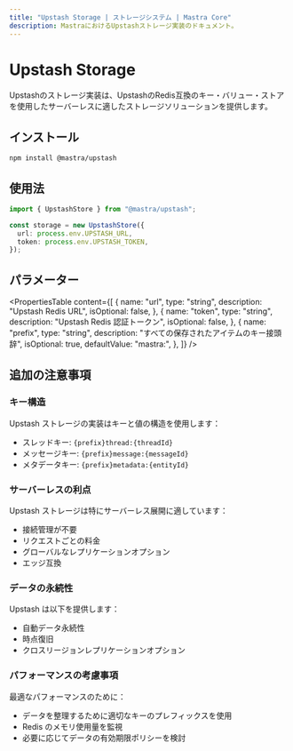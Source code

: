 ```yaml
---
title: "Upstash Storage | ストレージシステム | Mastra Core"
description: MastraにおけるUpstashストレージ実装のドキュメント。
---
```


# Upstash Storage

Upstashのストレージ実装は、UpstashのRedis互換のキー・バリュー・ストアを使用したサーバーレスに適したストレージソリューションを提供します。

## インストール

```bash
npm install @mastra/upstash
```

## 使用法

```typescript copy showLineNumbers
import { UpstashStore } from "@mastra/upstash";

const storage = new UpstashStore({
  url: process.env.UPSTASH_URL,
  token: process.env.UPSTASH_TOKEN,
});
```

## パラメーター

<PropertiesTable
  content={[
    {
      name: "url",
      type: "string",
      description: "Upstash Redis URL",
      isOptional: false,
    },
    {
      name: "token",
      type: "string",
      description: "Upstash Redis 認証トークン",
      isOptional: false,
    },
    {
      name: "prefix",
      type: "string",
      description: "すべての保存されたアイテムのキー接頭辞",
      isOptional: true,
      defaultValue: "mastra:",
    },
  ]}
/>

## 追加の注意事項

### キー構造

Upstash ストレージの実装はキーと値の構造を使用します：

- スレッドキー: `{prefix}thread:{threadId}`
- メッセージキー: `{prefix}message:{messageId}`
- メタデータキー: `{prefix}metadata:{entityId}`

### サーバーレスの利点

Upstash ストレージは特にサーバーレス展開に適しています：

- 接続管理が不要
- リクエストごとの料金
- グローバルなレプリケーションオプション
- エッジ互換

### データの永続性

Upstash は以下を提供します：

- 自動データ永続性
- 時点復旧
- クロスリージョンレプリケーションオプション

### パフォーマンスの考慮事項

最適なパフォーマンスのために：

- データを整理するために適切なキーのプレフィックスを使用
- Redis のメモリ使用量を監視
- 必要に応じてデータの有効期限ポリシーを検討
